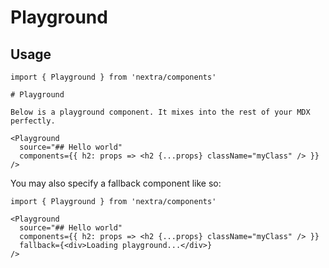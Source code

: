 
# Playground

<Demo />

## Usage

```mdx filename="Basic Usage"
import { Playground } from 'nextra/components'

# Playground

Below is a playground component. It mixes into the rest of your MDX perfectly.

<Playground
  source="## Hello world"
  components={{ h2: props => <h2 {...props} className="myClass" /> }}
/>
```

You may also specify a fallback component like so:

```mdx filename="Usage with Fallback"
import { Playground } from 'nextra/components'

<Playground
  source="## Hello world"
  components={{ h2: props => <h2 {...props} className="myClass" /> }}
  fallback={<div>Loading playground...</div>}
/>
```

